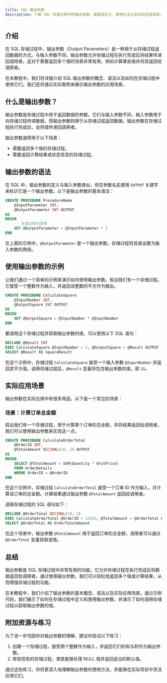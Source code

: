 ```yaml
---
title: SQL 输出参数
description: 了解 SQL 存储过程中的输出参数，掌握其定义、使用方法以及实际应用场景。
---
```


## 介绍

在 SQL 存储过程中，输出参数（Output Parameters）是一种用于从存储过程返回数据的方式。与输入参数不同，输出参数允许存储过程在执行完成后将结果传递回调用者。这对于需要返回多个值的场景非常有用，例如计算某些值并将其返回给调用者。

在本教程中，我们将详细介绍 SQL 输出参数的概念、语法以及如何在存储过程中使用它们。我们还将通过实际案例来展示输出参数的应用场景。

## 什么是输出参数？

输出参数是存储过程中用于返回数据的参数。它们与输入参数不同，输入参数用于向存储过程传递数据，而输出参数则用于从存储过程返回数据。输出参数在存储过程执行完成后，会将值传递回调用者。

输出参数通常用于以下场景：
- 需要返回多个值的存储过程。
- 需要返回计算结果或状态信息的存储过程。

## 输出参数的语法

在 SQL 中，输出参数的定义与输入参数类似，但在参数名前使用 `OUTPUT` 关键字来标识它是一个输出参数。以下是输出参数的基本语法：

```sql
CREATE PROCEDURE ProcedureName
    @InputParameter INT,
    @OutputParameter INT OUTPUT
AS
BEGIN
    -- 存储过程的逻辑
    SET @OutputParameter = @InputParameter * 2
END
```

在上面的示例中，`@OutputParameter` 是一个输出参数，存储过程将其值设置为输入参数的两倍。

## 使用输出参数的示例

让我们通过一个简单的示例来演示如何使用输出参数。假设我们有一个存储过程，它接受一个整数作为输入，并返回该整数的平方作为输出。

```sql
CREATE PROCEDURE CalculateSquare
    @InputNumber INT,
    @OutputSquare INT OUTPUT
AS
BEGIN
    SET @OutputSquare = @InputNumber * @InputNumber
END
```

要调用这个存储过程并获取输出参数的值，可以使用以下 SQL 语句：

```sql
DECLARE @Result INT
EXEC CalculateSquare @InputNumber = 5, @OutputSquare = @Result OUTPUT
SELECT @Result AS SquareResult
```

在这个示例中，存储过程 `CalculateSquare` 接受一个输入参数 `@InputNumber` 并返回其平方值。调用存储过程后，`@Result` 变量将包含输出参数的值，即 `25`。

## 实际应用场景

输出参数在实际应用中有很多用途。以下是一个常见的场景：

### 场景：计算订单总金额

假设我们有一个存储过程，用于计算某个订单的总金额，并将结果返回给调用者。我们可以使用输出参数来实现这一点。

```sql
CREATE PROCEDURE CalculateOrderTotal
    @OrderID INT,
    @TotalAmount DECIMAL(10, 2) OUTPUT
AS
BEGIN
    SELECT @TotalAmount = SUM(Quantity * UnitPrice)
    FROM OrderDetails
    WHERE OrderID = @OrderID
END
```

在这个示例中，存储过程 `CalculateOrderTotal` 接受一个订单 ID 作为输入，并计算该订单的总金额。计算结果通过输出参数 `@TotalAmount` 返回给调用者。

调用存储过程的 SQL 语句如下：

```sql
DECLARE @OrderTotal DECIMAL(10, 2)
EXEC CalculateOrderTotal @OrderID = 12345, @TotalAmount = @OrderTotal OUTPUT
SELECT @OrderTotal AS OrderTotalAmount
```

在这个场景中，输出参数 `@TotalAmount` 用于返回订单的总金额，调用者可以通过 `@OrderTotal` 变量获取该值。

## 总结

输出参数是 SQL 存储过程中非常有用的功能，它允许存储过程在执行完成后将数据返回给调用者。通过使用输出参数，我们可以轻松地返回多个值或计算结果，从而增强存储过程的功能。

在本教程中，我们介绍了输出参数的基本概念、语法以及实际应用场景。通过示例代码，我们展示了如何在存储过程中定义和使用输出参数，并演示了如何调用存储过程以获取输出参数的值。

## 附加资源与练习

为了进一步巩固你对输出参数的理解，建议你尝试以下练习：

1. 创建一个存储过程，接受两个整数作为输入，并返回它们的和与积作为输出参数。
2. 修改现有的存储过程，使其能够处理 NULL 值并返回适当的默认值。

通过这些练习，你将更深入地理解输出参数的使用方法，并能够在实际项目中灵活应用它们。